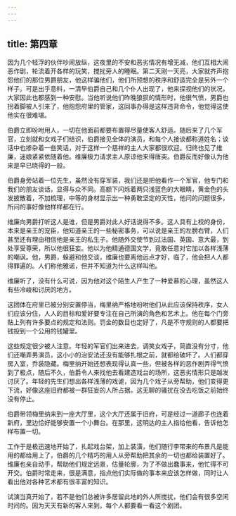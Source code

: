 ```yaml
---
---
---
```

title: 第四章
---




因为几个轻浮的伙伴吵闹放纵，这夜里的不安和恶劣情况有增无减，他们互相大闹恶作剧，轮流着开各样的玩笑，搅扰旁人的睡眠。第二天刚一天亮，大家就齐声抱怨他们的那位男爵朋友，他这样骗他们，他们所预想的秩序和舒适完全是另外一个样子。可是出乎意料，一清早伯爵自己和几个仆人出现了，他来探视他们的状况，大家因此也都感到一种安慰。当他听说他们昨晚狼狈的情形时，他很气愤，男爵也拐着脚被人引来了，他抱怨府里的管家，这回事办得是这样违背命令，他觉得这使他实在很难堪。

伯爵立即吩咐用人，一切在他面前都要布置得尽量使客人舒适。随后来了几个军官，立刻就和女戏子们结识，伯爵接见全体的演员，和每个人接谈都称道姓名；谈话中也掺杂着一些笑话，对于这样一个慈祥的主人大家都很欢迎。归终也见了维廉，迷娘紧紧依随着他。维廉极力请求主人原谅他来得唐突。伯爵反而好像认为他来是早已晓得的一般。

伯爵身旁站着一位先生，虽然没有穿军装，我们还是把他看作一个军官，他专门和我们的朋友谈话，显得与众不同。高额下闪烁着两只浅蓝色的大眼睛，黄金色的头发披散着，不加梳理，中等的身材显示出一种勇敢坚定的天性，他问的问题很多，所问的事好像他样样都在行。

维廉向男爵打听这人是谁，但是男爵对此人好话说得不多。这人具有上校的身份，本来是亲王的宠臣，他知道亲王的一些秘密事务，可以说是亲王的左膀右臂，人们甚至还有理由相信他是亲王的私生子。他随外交使节到过法国、英国、意大最，到处享受尊荣，所以他很狂妄。他以为他精通德国文学，竟敢任意对它加以各样浅薄的嘲讽。他，男爵，躲避和他交谈，维廉也要离他远点才好，临了，他会把人人都得罪遍的。人们称他雅诺，但并不知道为什么这样叫他。

维廉听了，没有什么可说，因为他对这个陌生人产生了一种爱慕的心理，虽然这人有些冷峻和讨厌的地方。

这团体在府里已被分别安置停当，梅里纳严格地吩咐他们从此应该保持秩序，女人们应该分住，人人的目标和爱好要专注在自己所演的角色和艺术上。他在每个门旁贴上列有许多要点的规定和法则。罚金的数目也定好了，凡是不守规则的人都要把钱投到一个公用的钱罐里。

这些规定很少被人注意。年轻的军官们出来进去，调笑女戏子，简直没有分寸，他们还嘲弄男演员，这小小的治安法还没有能够扎根之前，就都给破坏了。人们都穿房入室，乔装隐藏。梅里纳开始还想表现得认真一些，但被各样的恶作剧弄得气愤到了极点，随后不久，伯爵令人来找他去看建造戏台的场所，这恶劣情形只是越发讨厌了。年轻的先生们想出各样浅薄的戏谑，因为几个戏子从旁帮助，他们变得更下流，好像这座旧府都被一群狂妄的人所占据。这无聊的骚扰在没去吃饭之前始终没有停止。

伯爵带领梅里纳来到一座大厅里，这个大厅还属于旧府，可是经过一道廊子也连着新府，里边恰好能够安置一个小舞台。在那里，这明达的主人指给他看，告诉他怎样布置一切。

工作于是极迅速地开始了，扎起戏台架，加上装潢，他们随行李带来的布景凡是能用的都给用上了，伯爵的几个精巧的用人从旁帮助把其余的一切也都给装置好了。维廉也亲自动手，帮助他们规定远景，估量轮廓，为了不做出蠢事来，他忙得不可开交。伯爵时常走来，很是满意，指点他们实际做的事本来应该怎样做，同时让人看出他对各种艺术都有很丰富的知识。

试演当真开始了，若不是他们总被许多居留此地的外人所搅扰，他们会有很多空闲时间的。因为天天有新的客人来到，每个人都要看一看这个剧团。